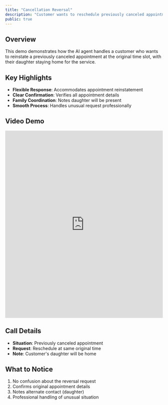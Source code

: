 ```yaml
---
title: "Cancellation Reversal"
description: "Customer wants to reschedule previously canceled appointment"
public: true
---
```


## Overview

This demo demonstrates how the AI agent handles a customer who wants to reinstate a previously canceled appointment at the original time slot, with their daughter staying home for the service.

## Key Highlights

- **Flexible Response**: Accommodates appointment reinstatement
- **Clear Confirmation**: Verifies all appointment details
- **Family Coordination**: Notes daughter will be present
- **Smooth Process**: Handles unusual request professionally

## Video Demo

<iframe
  src="https://share.descript.com/embed/bSQ7QU6P1C8"
  width="100%"
  height="600"
  frameBorder="0"
  allowFullScreen
  className="rounded-xl"
></iframe>

## Call Details

- **Situation**: Previously canceled appointment
- **Request**: Reschedule at same original time
- **Note**: Customer's daughter will be home

## What to Notice

1. No confusion about the reversal request
2. Confirms original appointment details
3. Notes alternate contact (daughter)
4. Professional handling of unusual situation
